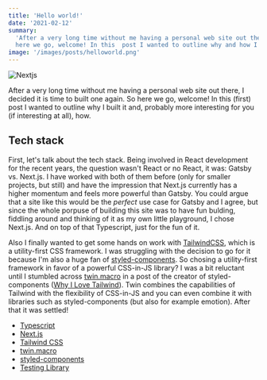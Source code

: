 ```yaml
---
title: 'Hello world!'
date: '2021-02-12'
summary:
  'After a very long time without me having a personal web site out there, I decided it is time to built one again. So
  here we go, welcome! In this  post I wanted to outline why and how I built it.'
image: '/images/posts/helloworld.png'
---
```


<Image src="/images/posts/helloworld.png" alt="Nextjs" width={1186} height={582} priority />

After a very long time without me having a personal web site out there, I decided it is time to built one again. So here
we go, welcome! In this (first) post I wanted to outline why I built it and, probably more interesting for you (if
interesting at all), how.

## Tech stack

First, let's talk about the tech stack. Being involved in React development for the recent years, the question wasn't
React or no React, it was: Gatsby vs. Next.js. I have worked with both of them before (only for smaller projects, but
still) and have the impression that Next.js currently has a higher momentum and feels more powerful than Gatsby. You
could argue that a site like this would be the _perfect_ use case for Gatsby and I agree, but since the whole porpuse of
building this site was to have fun bulding, fiddling around and thinking of it as my own little playground, I chose
Next.js. And on top of that Typescript, just for the fun of it.

Also I finally wanted to get some hands on work with [TailwindCSS](https://tailwindcss.com/), which is a utility-first
CSS framework. I was struggling with the decision to go for it because I'm also a huge fan of
[styled-components](https://styled-components.com/). So chosing a utility-first framework in favor of a powerful
CSS-in-JS library? I was a bit reluctant until I stumbled across
[twin.macro](https://github.com/ben-rogerson/twin.macro) in a post of the creator of styled-components
([Why I Love Tailwind](https://mxstbr.com/thoughts/tailwind/)). Twin combines the capabilities of Tailwind with the
flexibility of CSS-in-JS and you can even combine it with libraries such as styled-components (but also for example
emotion). After that it was settled!

- [Typescript](https://www.typescriptlang.org/)
- [Next.js](https://nextjs.org/)
- [Tailwind CSS](https://tailwindcss.com/)
- [twin.macro](https://github.com/ben-rogerson/twin.macro)
- [styled-components](https://styled-components.com/)
- [Testing Library](https://testing-library.com/docs/react-testing-library/intro/)

